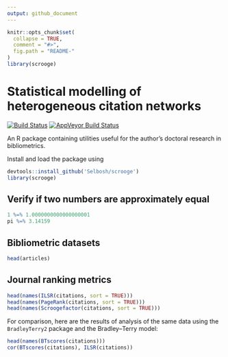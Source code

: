 ```yaml
---
output: github_document
---
```


<!-- README.md is generated from README.Rmd. Please edit that file -->

```r
knitr::opts_chunk$set(
  collapse = TRUE,
  comment = "#>",
  fig.path = "README-"
)
library(scrooge)
```

# Statistical modelling of heterogeneous citation networks

[![Build Status](https://travis-ci.org/Selbosh/scrooge.svg?branch=master)](https://travis-ci.org/Selbosh/scrooge) [![AppVeyor Build Status](https://ci.appveyor.com/api/projects/status/github/Selbosh/scrooge?branch=master&svg=true)](https://ci.appveyor.com/project/Selbosh/scrooge)

An R package containing utilities useful for the author's doctoral research in bibliometrics.

Install and load the package using

```r
devtools::install_github('Selbosh/scrooge')
library(scrooge)
```

## Verify if two numbers are approximately equal

```r
1 %=% 1.0000000000000000001
pi %=% 3.14159
```

## Bibliometric datasets

```r
head(articles)
```

## Journal ranking metrics

```r
head(names(ILSR(citations, sort = TRUE)))
head(names(PageRank(citations, sort = TRUE)))
head(names(Scroogefactor(citations, sort = TRUE)))
```

For comparison, here are the results of analysis of the same data using the `BradleyTerry2` package and the Bradley--Terry model:

```r
head(names(BTscores(citations)))
cor(BTscores(citations), ILSR(citations))
```

